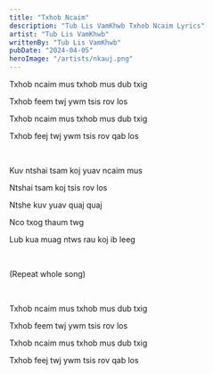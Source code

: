 ```yaml
---
title: "Txhob Ncaim"
description: "Tub Lis VamKhwb Txhob Ncaim Lyrics"
artist: "Tub Lis VamKhwb"
writtenBy: "Tub Lis VamKhwb"
pubDate: "2024-04-05"
heroImage: "/artists/nkauj.png"
---
```


Txhob ncaim mus txhob mus dub txig

Txhob feem twj ywm tsis rov los

Txhob ncaim mus txhob mus dub txig

Txhob feej twj ywm tsis rov qab los

<br />

Kuv ntshai tsam koj yuav ncaim mus

Ntshai tsam koj tsis rov los

Ntshe kuv yuav quaj quaj

Nco txog thaum twg

Lub kua muag ntws rau koj ib leeg

<br />

(Repeat whole song)

<br />

Txhob ncaim mus txhob mus dub txig

Txhob feem twj ywm tsis rov los

Txhob ncaim mus txhob mus dub txig

Txhob feej twj ywm tsis rov qab los
